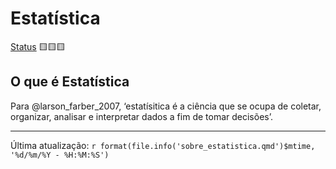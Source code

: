 # Estatística

[Status](convencoes.html#status-do-material) 🟨🟨🟨

## O que é Estatística

Para @larson_farber_2007, 'estatísitica é a ciência que se ocupa de coletar, organizar, analisar e interpretar dados a fim de tomar decisões'.


------------------------------------------------------------------------

Última atualização: `r format(file.info('sobre_estatistica.qmd')$mtime, '%d/%m/%Y - %H:%M:%S')`
